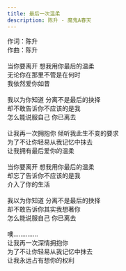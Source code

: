 ```yaml
---
title: 最后一次温柔
description: 陈升 - 魔鬼A春天
---
```


作词：陈升<br />作曲：陈升<br /><br />当你要离开 想我用你最后的温柔<br />无论你在那里不管是在何时<br />我依然爱你如昔<br /><br />我以为你知道 分离不是最后的抉择<br />却不敢告诉你不应该的是我<br />怎么能说服自己 你已离去<br /><br />让我再一次拥抱你 倾听我此生不变的要求<br />为了不让你轻易从我记忆中抹去<br />让我拥有最后爱你的温柔<br /><br />当你要离开 想我用你最后的温柔<br />却忘了告诉你不应该的是我<br />介入了你的生活<br /><br />我以为你知道 分离不是最后的抉择<br />却不敢告诉你其实我想著你<br />怎么能说服自己 你已离去<br /><br />噢..............<br />让我再一次深情拥抱你<br />为了不让你轻易从我记忆中抹去<br />让我永远占有想你的权利